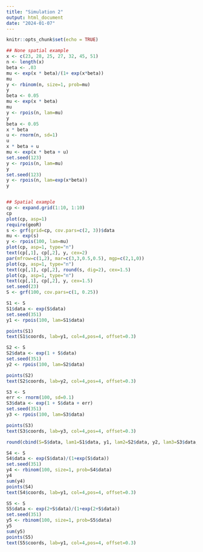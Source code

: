 ```yaml
---
title: "Simulation 2"
output: html_document
date: "2024-01-07"
---
```


```r
knitr::opts_chunk$set(echo = TRUE)
```

```r

## None spatial example
x <- c(23, 28, 25, 27, 32, 45, 51)
n <- length(x)
beta <- .03
mu <- exp(x * beta)/(1+ exp(x*beta))
mu
y <- rbinom(n, size=1, prob=mu)
y
beta <- 0.05
mu <- exp(x * beta)
mu
y <- rpois(n, lam=mu)
y
beta <- 0.05
x * beta
u <- rnorm(n, sd=1)
u
x * beta + u
mu <- exp(x * beta + u)
set.seed(123)
y <- rpois(n, lam=mu)
y
set.seed(123)
y <- rpois(n, lam=exp(x*beta))
y


## Spatial example
cp <- expand.grid(1:10, 1:10)
cp
plot(cp, asp=1)
require(geoR)
s <- grf(grid=cp, cov.pars=c(2, 3))$data
mu <- exp(s)
y <- rpois(100, lam=mu)
plot(cp, asp=1, type="n")
text(cp[,1], cp[,2], y, cex=2)
par(mfrow=c(1,2), mar=c(3,3,0.5,0.5), mgp=c(2,1,0))
plot(cp, asp=1, type="n")
text(cp[,1], cp[,2], round(s, dig=2), cex=1.5)
plot(cp, asp=1, type="n")
text(cp[,1], cp[,2], y, cex=1.5)
set.seed(23)
S <- grf(100, cov.pars=c(1, 0.25))

S1 <- S
S1$data <- exp(S$data)
set.seed(351)
y1 <- rpois(100, lam=S1$data)

points(S1)
text(S1$coords, lab=y1, col=4,pos=4, offset=0.3)

S2 <- S
S2$data <- exp(1 + S$data)
set.seed(351)
y2 <- rpois(100, lam=S2$data)

points(S2)
text(S2$coords, lab=y2, col=4,pos=4, offset=0.3)

S3 <- S
err <- rnorm(100, sd=0.1)
S3$data <- exp(1 + S$data + err)
set.seed(351)
y3 <- rpois(100, lam=S3$data)

points(S3)
text(S3$coords, lab=y3, col=4,pos=4, offset=0.3)

round(cbind(S=S$data, lam1=S1$data, y1, lam2=S2$data, y2, lam3=S3$data, err, y3), dig=3)

S4 <- S
S4$data <- exp(S$data)/(1+exp(S$data))
set.seed(351)
y4 <- rbinom(100, size=1, prob=S4$data)
y4
sum(y4)
points(S4)
text(S4$coords, lab=y1, col=4,pos=4, offset=0.3)

S5 <- S
S5$data <- exp(2+S$data)/(1+exp(2+S$data))
set.seed(351)
y5 <- rbinom(100, size=1, prob=S5$data)
y5
sum(y5)
points(S5)
text(S5$coords, lab=y1, col=4,pos=4, offset=0.3)

```
